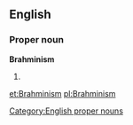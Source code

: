 ==English==

===Proper noun===
'''Brahminism'''

# {{alternative spelling of|Brahmanism|lang=en}}

[[Category:English proper nouns]]

[[et:Brahminism]]
[[pl:Brahminism]]